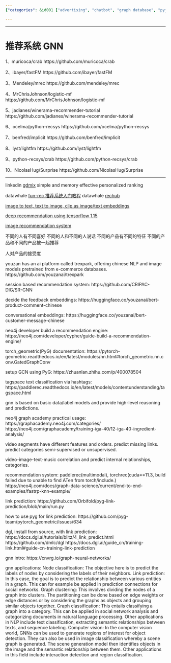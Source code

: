 ```yaml
---
{"categories": &id001 ["advertising", "chatbot", "graph database", "pyjom", "recommendation"], "category": "Machine Learning", "date": "2023-12-22 23:52:59", "description": "This article highlights the potential of Graph Neural Networks in various applications such as personalized ranking, social network analysis, NLP, content categorization, and predicting missing links. It also discusses open-source Python libraries that can be used for implementing these use cases.", "tags": *id001, "title": "推荐系统 GNN"}

---
```


------

# 推荐系统 GNN

1、muricoca/crab
https://github.com/muricoca/crab

2、ibayer/fastFM
https://github.com/ibayer/fastFM

3、Mendeley/mrec
https://github.com/mendeley/mrec

4、MrChrisJohnson/logistic-mf
https://github.com/MrChrisJohnson/logistic-mf

5、jadianes/winerama-recommender-tutorial
https://github.com/jadianes/winerama-recommender-tutorial

6、ocelma/python-recsys
https://github.com/ocelma/python-recsys

7、benfred/implicit
https://github.com/benfred/implicit

8、lyst/lightfm
https://github.com/lyst/lightfm

9、python-recsys/crab
https://github.com/python-recsys/crab

10、NicolasHug/Surprise
https://github.com/NicolasHug/Surprise

----

linkedin [gdmix](https://github.com/linkedin/gdmix) simple and memory effective personalized ranking

datawhale [fun-rec 推荐系统入门教程](https://github.com/datawhalechina/fun-rec)
datawhale [rechub](https://github.com/datawhalechina/torch-rechub)

[image to text, text to image, clip as image/text embeddings](https://github.com/jina-ai/clip-as-service)

[deep recommendation using tensorflow 1.15](https://awesomeopensource.com/project/alibaba/DeepRec)

[image recommendation system](https://medium.com/analytics-vidhya/how-create-image-recomendation-system-3dcc5edf1597)

不同的人有不同喜好
不同的人和不同的人说话
不同的产品有不同的特征
不同的产品和不同的产品被一起推荐

人对产品的接受度

youzan has an ai platform called trexpark, offering chinese NLP and image models pretrained from e-commerce databases.
https://github.com/youzanai/trexpark

session based recommendation system:
https://github.com/CRIPAC-DIG/SR-GNN

decide the feedback embeddings:
https://huggingface.co/youzanai/bert-product-comment-chinese

conversational embeddings:
https://huggingface.co/youzanai/bert-customer-message-chinese

neo4j developer build a recommendation engine:
https://neo4j.com/developer/cypher/guide-build-a-recommendation-engine/

torch_geometric(PyG) documentation:
https://pytorch-geometric.readthedocs.io/en/latest/modules/nn.html#torch_geometric.nn.conv.GatedGraphConv

setup GCN using PyG:
https://zhuanlan.zhihu.com/p/400078504

tagspace text classification via hashtags:
https://paddlerec.readthedocs.io/en/latest/models/contentunderstanding/tagspace.html

gnn is based on basic data/label models and provide high-level reasoning and predictions.

neo4j graph academy practical usage:
https://graphacademy.neo4j.com/categories/
https://neo4j.com/graphacademy/training-iga-40/12-iga-40-ingredient-analysis/

video segments have different features and orders. predict missing links. predict categories semi-supervised or unsupervised.

video-image-text-music correlation and predict internal relationships, categories.

recommendation system:
paddlerec(multimodal), torchrec(cuda==11.3, build failed due to unable to find ATen from torch/include.)
https://neo4j.com/docs/graph-data-science/current/end-to-end-examples/fastrp-knn-example/

link prediction:
https://github.com/Orbifold/pyg-link-prediction/blob/main/run.py

how to use pyg for link prediction:
https://github.com/pyg-team/pytorch_geometric/issues/634

dgl, install from source, with link prediction:
https://docs.dgl.ai/tutorials/blitz/4_link_predict.html
https://github.com/dmlc/dgl
https://docs.dgl.ai/guide_cn/training-link.html#guide-cn-training-link-prediction

gnn intro:
https://cnvrg.io/graph-neural-networks/

gnn applications:
    Node classification: The objective here is to predict the labels of nodes by considering the labels of their neighbors. 
    Link prediction: In this case, the goal is to predict the relationship between various entities in a graph. This can for example be applied in prediction connections for social networks. 
    Graph clustering: This involves dividing the nodes of a graph into clusters. The partitioning can be done based on edge weights or edge distances or by considering the graphs as objects and grouping similar objects together. 
    Graph classification: This entails classifying a graph into a category. This can be applied in social network analysis and categorizing documents in natural language processing. Other applications in NLP include text classification, extracting semantic relationships between texts, and sequence labeling. 
    Computer vision: In the computer vision world, GNNs can be used to generate regions of interest for object detection. They can also be used in image classification whereby a scene graph is generated. The scene generation model then identifies objects in the image and the semantic relationship between them. Other applications in this field include interaction detection and region classification.

